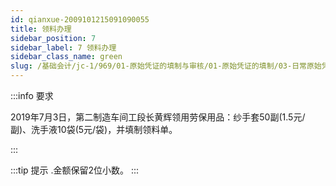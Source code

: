 ```yaml
---
id: qianxue-2009101215091090055
title: 领料办理
sidebar_position: 7
sidebar_label: 7 领料办理
sidebar_class_name: green
slug: /基础会计/jc-1/969/01-原始凭证的填制与审核/01-原始凭证的填制/03-日常原始凭证填制实训/qianxue-2009101210343746057/qianxue-2009101215091090055/领料办理
---
```


:::info 要求

2019年7月3日，第二制造车间工段长黄辉领用劳保用品：纱手套50副(1.5元/副)、洗手液10袋(5元/袋)，并填制领料单。

:::

:::tip 提示
  .金额保留2位小数。
:::
